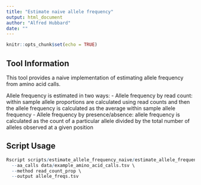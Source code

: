 ```yaml
---
title: "Estimate naive allele frequency"
output: html_document
author: "Alfred Hubbard"
date: ""
---
```


```r
knitr::opts_chunk$set(echo = TRUE)
```


## Tool Information

This tool provides a naive implementation of estimating allele frequency from amino acid calls. 

Allele frequency is estimated in two ways:
- Allele frequency by read count: within sample allele proportions are calculated using read counts and then the allele frequency is calculated as the average within sample allele frequency
- Allele frequency by presence/absence: allele frequency is calculated as the count of a particular allele divided by the total number of alleles observed at a given position

## Script Usage 
```r
Rscript scripts/estimate_allele_frequency_naive/estimate_allele_frequency_naive.R \
  --aa_calls data/example_amino_acid_calls.tsv \
  --method read_count_prop \
  --output allele_freqs.tsv
```

